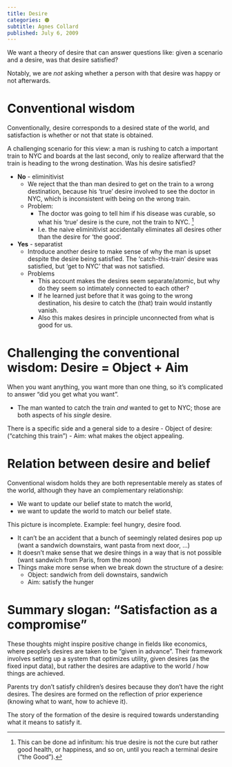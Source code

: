 ```yaml
---
title: Desire
categories: 🟠
subtitle: Agnes Collard
published: July 6, 2009
---
```


We want a theory of desire that can answer questions like: given a scenario 
and a desire, was that desire satisfied?

Notably, we are *not* asking whether a person with that desire was happy or 
not afterwards.

# Conventional wisdom
Conventionally, desire corresponds to a desired state of the world, and 
satisfaction is whether or not that state is obtained.

A challenging scenario for this view: a man is rushing to catch a important 
train to NYC and boards at the last 
second, only to realize afterward that the train is heading to the wrong 
destination. Was his desire satisfied?

- **No** - eliminitivist
  - We reject that the than man desired to get on the train to a wrong 
    destination, because his 'true' desire involved to see the doctor in 
    NYC, which is inconsistent with being on the wrong train.
  - Problem:
    - The doctor was going to tell him if his disease was curable, so what 
      his 'true' desire is the cure, not the train to NYC. [^1]
    - I.e. the naive eliminitivist accidentally eliminates all desires other 
      than the desire for 'the good'.
- **Yes** - separatist
  - Introduce another desire to make sense of why the man is upset despite 
    the desire being satisfied. The 'catch-this-train' desire was satisfied, 
    but 'get to NYC' that was not satisfied.
  - Problems
    - This account makes the desires seem separate/atomic, but why do they 
      seem so intimately connected to each other?
    - If he learned just before that it was going to the wrong destination, 
      his desire to catch the (that) train would instantly vanish.
    - Also this makes desires in principle unconnected from what is good for us.

[^1]: This can be done ad infinitum: his true desire is not the cure but rather 
      good health, or happiness, and so on, until you reach a terminal desire
      ("the Good").

# Challenging the conventional wisdom: Desire = Object + Aim
  When you want anything, you want more than one thing, so it's complicated to 
  answer "did you get what you want".

  - The man wanted to catch the train *and* wanted to get to NYC; those are both 
    aspects of his *single* desire.

  There is a specific side and a general side to a desire
    - Object of desire: ("catching this train")
    - Aim: what makes the object appealing.

# Relation between desire and belief
  Conventional wisdom holds they are both representable merely as states of 
the world, although they have an complementary relationship:

- We want to update our belief state to match the world, 
- we want to update the world to match our belief state.

This picture is incomplete. Example: feel hungry, desire food.

- It can't be an accident that a bunch of seemingly related desires pop up 
  (want a sandwich downstairs, want pasta from next door, ...)
- It doesn't make sense that we desire things in a way that is not 
  possible (want sandwich from Paris, from the moon)
- Things make more sense when we break down the structure of a desire:
  - Object: sandwich from deli downstairs, sandwich
  - Aim: satisfy the hunger

# Summary slogan: "Satisfaction as a compromise"

These thoughts might inspire positive change in fields like economics, where 
people's desires are taken to be "given in advance". 
Their framework involves setting up a system that optimizes utility, given 
  desires (as the fixed input data), but rather the desires are adaptive to the world / how things are achieved.

Parents try don't satisfy children's desires because they don't have the 
right desires. The desires are formed on the reflection of prior experience 
(knowing what to want, how to achieve it).

The story of the formation of the desire is required towards understanding 
    what it means to satisfy it.
